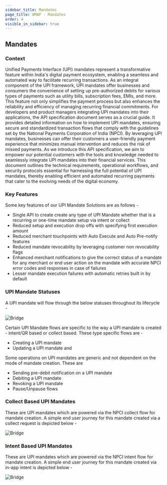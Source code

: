 ```yaml
---
sidebar_title: Mandates
page_title: UMAP - Mandates
order: 4
visible_in_sidebar: true
---
```


## Mandates

### Context

Unified Payments Interface (UPI) mandates represent a transformative feature within India's digital payment ecosystem, enabling a seamless and automated way to facilitate recurring transactions. As an integral component of the UPI framework, UPI mandates offer businesses and consumers the convenience of setting up pre-authorized debits for various types of payments such as utility bills, subscription fees, EMIs, and more. This feature not only simplifies the payment process but also enhances the reliability and efficiency of managing recurring financial commitments.
For developers and product managers integrating UPI mandates into their applications, the API specification document serves as a crucial guide. It provides detailed information on how to implement UPI mandates, ensuring secure and standardized transaction flows that comply with the guidelines set by the National Payments Corporation of India (NPCI). By leveraging UPI mandates, businesses can offer their customers a user-friendly payment experience that minimizes manual intervention and reduces the risk of missed payments.
As we introduce this API specification, we aim to empower our potential customers with the tools and knowledge needed to seamlessly integrate UPI mandates into their financial services. This document outlines the technical requirements, operational workflows, and security protocols essential for harnessing the full potential of UPI mandates, thereby enabling efficient and automated recurring payments that cater to the evolving needs of the digital economy.

### Key Features

Some key features of our UPI Mandate Solutions are as follows - 
- Single API to create create any type of UPI Mandate whether that is a recurring or one-time mandate setup via intent or collect
- Reduced setup and execution drop offs with specifying first execution amount
- Reduced merchant touchpoints with Auto Execute and Auto Pre-notify features
- Reduced mandate revocability by leveraging customer non revocability flags
- Enhanced merchant notifications to give the correct status of a mandate for any merchant or end user action on the mandate with accurate NPCI error codes and responses in case of failures
- Lesser mandate execution failures with automatic retries built in by default

### UPI Mandate Statuses

A UPI mandate will flow through the below statuses throughout its lifecycle  - 

<img
  src="https://storage.googleapis.com/strapi-assets/latest/upi-mandate-statuses/upi-mandate-statuses.png"
  alt="Bridge"
/>

Certain UPI Mandate flows are specific to the way a UPI mandate is created - intent/QR based or collect based. These type specific flows are - 
- Creating a UPI mandate
- Updating a UPI mandate and 

Some operations on UPI mandates are generic and not dependent on the mode of mandate creation. These are
- Sending pre-debit notification on a UPI mandate
- Debiting a UPI mandate
- Revoking a UPI mandate
- Pause/Unpause flows

### Collect Based UPI Mandates

These are UPI mandates which are powered via the NPCI collect flow for mandate creation. A simple end user journey for this mandate created via a collect request  is depicted below - 

<img
  src="https://storage.googleapis.com/strapi-assets/latest/collect-based-mandate-flow/collect-based-mandate-flow.png"
  alt="Bridge"
/>

### Intent Based UPI Mandates

These are UPI mandates which are powered via the NPCI intent flow for mandate creation. A simple end user journey for this mandate created via in-app intent is depicted below -

<img
  src="https://storage.googleapis.com/strapi-assets/latest/intent-based-mandate-flow/intent-based-mandate-flow.png"
  alt="Bridge"
/>

<NestedEndpoints />